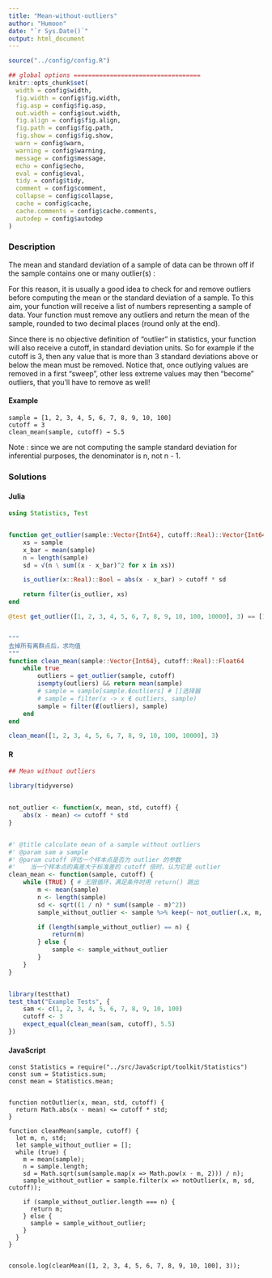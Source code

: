 ```yaml
---
title: "Mean-without-outliers"
author: "Humoon"
date: "`r Sys.Date()`"
output: html_document
---
```



```r
source("../config/config.R")

## global options ===================================
knitr::opts_chunk$set(
  width = config$width,
  fig.width = config$fig.width,
  fig.asp = config$fig.asp,
  out.width = config$out.width,
  fig.align = config$fig.align,
  fig.path = config$fig.path,
  fig.show = config$fig.show,
  warn = config$warn,
  warning = config$warning,
  message = config$message,
  echo = config$echo,
  eval = config$eval,
  tidy = config$tidy,
  comment = config$comment,
  collapse = config$collapse,
  cache = config$cache,
  cache.comments = config$cache.comments,
  autodep = config$autodep
)
```

### Description

The mean and standard deviation of a sample of data can be thrown off if the sample contains one or many outlier(s) :

For this reason, it is usually a good idea to check for and remove outliers before computing the mean or the standard deviation of a sample. To this aim, your function will receive a list of numbers representing a sample of data. Your function must remove any outliers and return the mean of the sample, rounded to two decimal places (round only at the end).

Since there is no objective definition of "outlier" in statistics, your function will also receive a cutoff, in standard deviation units. So for example if the cutoff is 3, then any value that is more than 3 standard deviations above or below the mean must be removed. Notice that, once outlying values are removed in a first "sweep", other less extreme values may then "become" outliers, that you'll have to remove as well!


#### Example
```
sample = [1, 2, 3, 4, 5, 6, 7, 8, 9, 10, 100]
cutoff = 3
clean_mean(sample, cutoff) → 5.5
```

Note : since we are not computing the sample standard deviation for inferential purposes, the denominator is n, not n - 1.

### Solutions


#### Julia

```julia
using Statistics, Test


function get_outlier(sample::Vector{Int64}, cutoff::Real)::Vector{Int64}
    xs = sample
    x_bar = mean(sample)
    n = length(sample)
    sd = √(n \ sum((x - x_bar)^2 for x in xs))

    is_outlier(x::Real)::Bool = abs(x - x_bar) > cutoff * sd

    return filter(is_outlier, xs)
end

@test get_outlier([1, 2, 3, 4, 5, 6, 7, 8, 9, 10, 100, 10000], 3) == [10000]


"""
去掉所有离群点后，求均值
"""
function clean_mean(sample::Vector{Int64}, cutoff::Real)::Float64
    while true
        outliers = get_outlier(sample, cutoff)
        isempty(outliers) && return mean(sample)
        # sample = sample[sample.∉outliers] # []选择器
        # sample = filter(x -> x ∉ outliers, sample)
        sample = filter(∉(outliers), sample)
    end
end

clean_mean([1, 2, 3, 4, 5, 6, 7, 8, 9, 10, 100, 10000], 3)

```

#### R

```r
## Mean without outliers

library(tidyverse)


not_outlier <- function(x, mean, std, cutoff) {
    abs(x - mean) <= cutoff * std
}


#' @title calculate mean of a sample without outliers
#' @param sam a sample
#' @param cutoff 评估一个样本点是否为 outlier 的参数
#'    当一个样本点的离差大于标准差的 cutoff 倍时，认为它是 outlier
clean_mean <- function(sample, cutoff) {
    while (TRUE) { # 无限循环，满足条件时用 return() 跳出
        m <- mean(sample)
        n <- length(sample)
        sd <- sqrt((1 / n) * sum((sample - m)^2))
        sample_without_outlier <- sample %>% keep(~ not_outlier(.x, m, sd, cutoff))

        if (length(sample_without_outlier) == n) {
            return(m)
        } else {
            sample <- sample_without_outlier
        }
    }
}


library(testthat)
test_that("Example Tests", {
    sam <- c(1, 2, 3, 4, 5, 6, 7, 8, 9, 10, 100)
    cutoff <- 3
    expect_equal(clean_mean(sam, cutoff), 5.5)
})

```

#### JavaScript

```node
const Statistics = require("../src/JavaScript/toolkit/Statistics")
const sum = Statistics.sum;
const mean = Statistics.mean;


function notOutlier(x, mean, std, cutoff) {
  return Math.abs(x - mean) <= cutoff * std;
}

function cleanMean(sample, cutoff) {
  let m, n, std;
  let sample_without_outlier = [];
  while (true) {
    m = mean(sample);
    n = sample.length;
    sd = Math.sqrt(sum(sample.map(x => Math.pow(x - m, 2))) / n);
    sample_without_outlier = sample.filter(x => notOutlier(x, m, sd, cutoff));

    if (sample_without_outlier.length === n) {
      return m;
    } else {
      sample = sample_without_outlier;
    }
  }
}


console.log(cleanMean([1, 2, 3, 4, 5, 6, 7, 8, 9, 10, 100], 3));
```
